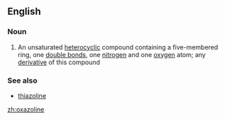 ==English==

===Noun===
{{en-noun}}

#{{organic compound}} An unsaturated [[heterocyclic]] compound containing a five-membered ring, one [[double bonds]], one [[nitrogen]] and one [[oxygen]] atom; any [[derivative]] of this compound

===See also===
*[[thiazoline]]

[[zh:oxazoline]]